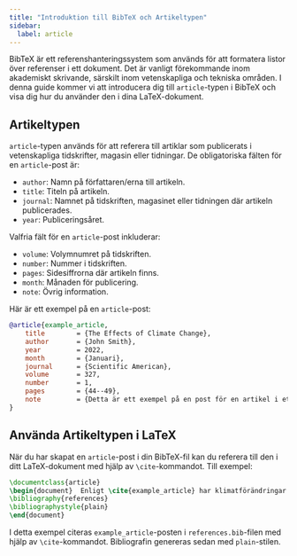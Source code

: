 ```yaml
---
title: "Introduktion till BibTeX och Artikeltypen"
sidebar:
  label: article
---
```



BibTeX är ett referenshanteringssystem som används för att formatera listor över referenser i ett dokument. Det är vanligt förekommande inom akademiskt skrivande, särskilt inom vetenskapliga och tekniska områden. I denna guide kommer vi att introducera dig till `article`-typen i BibTeX och visa dig hur du använder den i dina LaTeX-dokument.

<CiteDrive/>

## Artikeltypen

`article`-typen används för att referera till artiklar som publicerats i vetenskapliga tidskrifter, magasin eller tidningar. De obligatoriska fälten för en `article`-post är:

-   `author`: Namn på författaren/erna till artikeln.
-   `title`: Titeln på artikeln.
-   `journal`: Namnet på tidskriften, magasinet eller tidningen där artikeln publicerades.
-   `year`: Publiceringsåret.

Valfria fält för en `article`-post inkluderar:

-   `volume`: Volymnumret på tidskriften.
-   `number`: Nummer i tidskriften.
-   `pages`: Sidesiffrorna där artikeln finns.
-   `month`: Månaden för publicering.
-   `note`: Övrig information.

Här är ett exempel på en `article`-post:

```bibtex
@article{example_article,
	title        = {The Effects of Climate Change},
	author       = {John Smith},
	year         = 2022,
	month        = {Januari},
	journal      = {Scientific American},
	volume       = 327,
	number       = 1,
	pages        = {44--49},
	note         = {Detta är ett exempel på en post för en artikel i ett magasin.}
}
```

## Använda Artikeltypen i LaTeX

När du har skapat en `article`-post i din BibTeX-fil kan du referera till den i ditt LaTeX-dokument med hjälp av `\cite`-kommandot. Till exempel:

```latex
\documentclass{article}  
\begin{document}  Enligt \cite{example_article} har klimatförändringar betydande effekter på planeten.  
\bibliography{references}
\bibliographystyle{plain} 
\end{document}
```

I detta exempel citeras `example_article`-posten i `references.bib`-filen med hjälp av `\cite`-kommandot. Bibliografin genereras sedan med `plain`-stilen.
